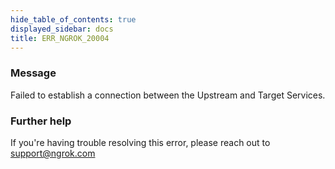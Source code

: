 ```yaml
---
hide_table_of_contents: true
displayed_sidebar: docs
title: ERR_NGROK_20004
---
```


### Message

Failed to establish a connection between the Upstream and Target Services.

### Further help

If you're having trouble resolving this error, please reach out to [support@ngrok.com](mailto:support@ngrok.com?subject=Help%20with%20ERR_NGROK_20004)
